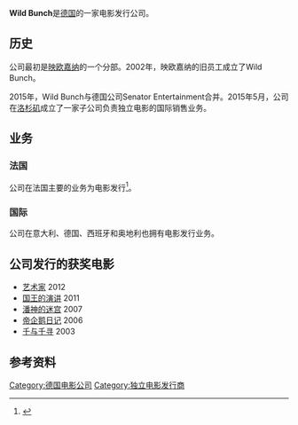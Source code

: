 {{Refimprove|time=2020-11-14T02:41:41+00:00}}
{{Infobox Company
|company_name         = Wild Bunch
|company_logo         = Wild Bunch Logo.JPG
|type                 = 
|foundation           = 2002年
|location             = {{DEU}}[[柏林|柏林]]
|founder              = 	
|key_people =
|area_served          = {{flag|世界}}
|industry             = [[電影|電影]]
|products             =
|services             =
|revenue              = 
|operating_income = 
|net_income =
|num_employees =
|parent =
|owner = 
|divisions = 
|subsid =
|slogan =
|homepage             = http://wildbunch.eu/
|dissolved =
|footnotes =
|intl =
}}

'''Wild Bunch'''是[[德国|德国]]的一家电影发行公司。

== 历史 ==
公司最初是[[頻道製片公司|映欧嘉纳]]的一个分部。2002年，映欧嘉纳的旧员工成立了Wild Bunch。

2015年，Wild Bunch与德国公司Senator Entertainment合并。2015年5月，公司在[[洛杉矶|洛杉矶]]成立了一家子公司负责独立电影的国际销售业务。

== 业务 ==

=== 法国 ===
公司在法国主要的业务为电影发行<ref>{{Cite web|title=Wild Bunch Distribution|url=https://wildbunchdistribution.com/|accessdate=2020-11-13|work=wildbunchdistribution.com|archive-date=2022-05-15|archive-url=https://web.archive.org/web/20220515211231/http://www.wildbunchdistribution.com/}}</ref>。

=== 国际 ===
公司在意大利、德国、西班牙和奥地利也拥有电影发行业务。

== 公司发行的获奖电影 ==

* [[艺术家_(电影)|艺术家]] 2012
* [[国王的演讲|国王的演讲]] 2011
* [[羊男的迷宮|潘神的迷宫]] 2007
* [[小企鵝大長征|帝企鹅日记]] 2006
* [[千与千寻|千与千寻]] 2003

== 参考资料 ==
<references />

[[Category:德国电影公司|Category:德国电影公司]]
[[Category:独立电影发行商|Category:独立电影发行商]]